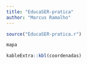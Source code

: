 ```yaml
---
title: "EducaSER-pratica"
author: "Marcus Ramalho"
---
```


```r
source("EducaSER-pratica.r")

mapa
```
```r
kableExtra::kbl(coordenadas)
```

